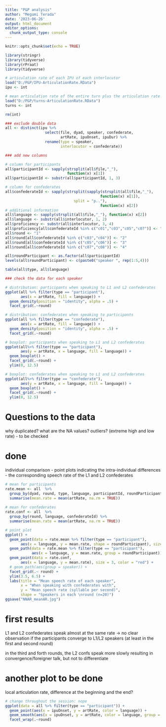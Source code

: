 ```yaml
---
title: "P&P analysis"
author: "Megumi Terada"
date: '2023-06-26'
output: html_document
editor_options: 
  chunk_output_type: console
---
```


```r
knitr::opts_chunk$set(echo = TRUE)
```

```r
library(stringr)
library(tidyverse)
library(rPraat)
library(tidyverse)

# articulation rate of each IPU of each interlocutor
load("D:/P&P/IPU-ArticulationRate.RData")
ipu <- int 

# mean articulation rate of the entire turn plus the articulation rate of the interlocutor's previous turn
load("D:/P&P/turns-ArticulationRate.RData")
turns <- int 

rm(int)

### exclude double data
all <- distinct(ipu %>% 
                  select(file, dyad, speaker, confederate, 
                         artRate, ipuOnset, ipuDur) %>% 
                  rename(type = speaker, 
                         interlocutor = confederate)) 

### add new columns

# column for participants
all$participantId <- sapply(strsplit(all$file,"_"), 
                            function(x) x[1])
all$participantId <- substr(all$participantId, 1, 3)

# column for confederates
all$confederateId <- sapply(strsplit(sapply(strsplit(all$file,"_"),
                                           function(x) x[1]), 
                               split = "p.."),
                                           function(x) x[2])
# additional information
all$language <- sapply(strsplit(all$file,"_"), function(x) x[2])
all$language <- substr(all$interlocutor, 1, 2)
all$proficiency <- substr(all$interlocutor, 3, 4)
all$proficiency[all$confederateId %in% c("c01","c03","c05","c07")] <- "L1"
all$round <- "1"
all$round[all$confederateId %in% c("c03","c04")] <- "2"
all$round[all$confederateId %in% c("c05","c06")] <- "3"
all$round[all$confederateId %in% c("c07","c08")] <- "4"

all$roundParticipant <- as.factor(all$participantId)
levels(all$roundParticipant) <- c(paste0("speaker ", rep(1:5,4)))

table(all$type, all$language)
```

```r
### check the data for each speaker

# distribution: participants when speaking to L1 and L2 confederates
ggplot(all %>% filter(type == "participant"), 
       aes(x = artRate, fill = language)) +
  geom_density(position = "identity", alpha = .5) +
  facet_grid(.~round)

# distribution: confederates when speaking to participants
ggplot(all %>% filter(type == "confederate"), 
       aes(x = artRate, fill = language)) +
  geom_density(position = "identity", alpha = .5) +
  facet_grid(.~round)

# boxplot: participants when speaking to L1 and L2 confederates
ggplot(all%>% filter(type == "participant"), 
       aes(y = artRate, x = language, fill = language)) +
  geom_boxplot() +
  facet_grid(.~round) +
  ylim(0, 12.5)

# boxplot: confederates when speaking to L1 and L2 confederates
ggplot(all%>% filter(type == "confederate"), 
       aes(y = artRate, x = language, fill = language)) +
  geom_boxplot() +
  facet_grid(.~round) +
  ylim(0, 12.5)
```

# Questions to the data
why duplicated?
what are the NA values?
outliers? (extreme high and low rate) - to be checked

# done
individual comparison 
- point plots indicating the intra-individual differences
- the corresponding speech rate of the L1 and L2 confederates

```r
# mean for participants
rate.mean <- all  %>%
  group_by(dyad, round, type, language, participantId, roundParticipant) %>% 
  summarise(mean.rate = mean(artRate, na.rm = TRUE))
  
# mean for confederates
rate.conf <- all  %>%
  group_by(round, language, confederateId) %>% 
  summarise(mean.rate = mean(artRate, na.rm = TRUE))

# point plot
ggplot() +
  geom_point(data = rate.mean %>% filter(type == "participant"), 
       aes(x = language, y = mean.rate, shape = roundParticipant), size = 2.5) +
  geom_path(data = rate.mean %>% filter(type == "participant"), 
            aes(x = language, y = mean.rate, group = roundParticipant)) +
  geom_point(data = rate.conf, 
       aes(x = language, y = mean.rate), size = 3, color = "red") +
  # geom_path(aes(group = speaker)) +
  facet_grid(.~ round) +
  ylim(3.5, 6.5) +
  labs(title = "Mean speech rate of each speaker", 
       x = "When speaking with confederates with", 
       y = "Mean speech rate (syllable per second)", 
       shape = "Speakers in each \nround (n=20)")
ggsave("NNAR_meanAR.jpg")

```

# first results
L1 and L2 confederates speak almost at the same rate -> no clear observation if the participants converge to L1/L2 speakers (at least in the first and second round)

in the third and forth rounds, the L2 confs speak more slowly resulting in convergence/foreigner talk, but not to differentiate

# another plot to be done
local articulation rate, difference at the beginning and the end?

```r
# change throughout the session: nope
ggplot(data = all %>% filter(type == "participant")) +
  geom_point(aes(x = ipuOnset, y = artRate, color = language)) +
  geom_smooth(aes(x = ipuOnset, y = artRate, color = language, group = language)) +
  facet_wrap(.~round)
```

